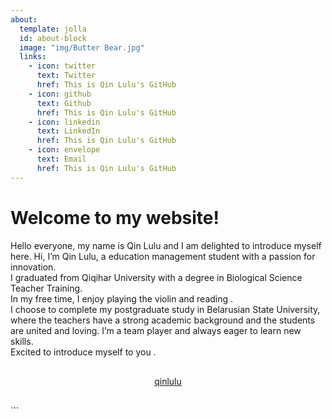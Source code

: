 ```yaml
---
about:
  template: jolla
  id: about-block
  image: "img/Butter Bear.jpg"
  links:
    - icon: twitter
      text: Twitter
      href: This is Qin Lulu's GitHub
    - icon: github
      text: Github
      href: This is Qin Lulu's GitHub
    - icon: linkedin
      text: LinkedIn
      href: This is Qin Lulu's GitHub
    - icon: envelope
      text: Email
      href: This is Qin Lulu's GitHub
---
```


::: {#about-block}
:::

# Welcome to my website!
Hello everyone, my name is Qin Lulu and I am delighted to introduce myself here.
Hi, I’m Qin Lulu, a education management student with a passion for innovation.  
I graduated from Qiqihar University with a degree in Biological Science Teacher Training.  
In my free time, I enjoy playing the violin and reading .  
I choose to complete my postgraduate study in Belarusian State University, where the teachers have a strong academic background and the students are united and loving.
I'm a team player and always eager to learn new skills.  
Excited to introduce myself to you .
<div  style="margin: 30px; text-align: center;">
<a class="btn btn-primary" href="" role="button" target="_blank" style="padding: 15px 30px;">qinlulu</a>
</div>
```


